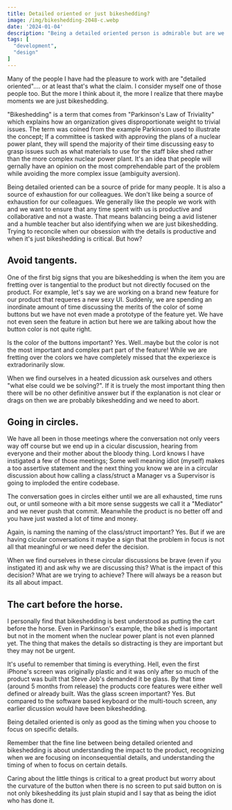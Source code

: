 ```yaml
---
title: Detailed oriented or just bikeshedding?
image: /img/bikeshedding-2048-c.webp
date: '2024-01-04'
description: "Being a detailed oriented person is admirable but are we really sweating the details or just spinning our wheels on the most comprehendable part of the problem?"
tags: [
  "development",
  "design"
]
---
```


Many of the people I have had the pleasure to work with are "detailed oriented"....
or at least that's what the claim. I consider myself one of those people too. But 
the more I think about it, the more I realize that there maybe moments we are just 
bikeshedding.

"Bikeshedding" is a term that comes from "Parkinson's Law of Triviality" which explains 
how an organization gives disproportionate weight to trivial issues. The term was coined from
the example Parkinson used to illustrate the concept; If a committee is tasked with approving
the plans of a nuclear power plant, they will spend the majority of their time discussing 
easy to grasp issues such as what materials to use for the staff bike shed rather than the 
more complex nuclear power plant. It's an idea that people will gernally have an opinion on 
the most comprehendable part of the problem while avoiding the more complex issue (ambiguity aversion).

Being detailed oriented can be a source of pride for many people. It is also a source of 
exhaustion for our colleagues. We don't like being a source of exhaustion for our colleagues. 
We generally like the people we work with and we want to ensure that any time spent with 
us is productive and collaborative and not a waste. That means balancing being a avid listener 
and a humble teacher but also identifying when we are just bikeshedding. Trying to reconcile 
when our obsession with the details is productive and when it's just bikeshedding 
is critical. But how?

## Avoid tangents.

One of the first big signs that you are bikeshedding is when the item you are fretting over 
is tangential to the product but not directly focused on the product. For example, let's say 
we are working on a brand new feature for our product that requeres a new sexy UI. Suddenly, 
we are spending an inordinate amount of time discussing the merits of the color of some buttons but we have
not even made a prototype of the feature yet. We have not even seen the feature in action but here we are talking
about how the button color is not quite right. 

Is the color of the buttons important? Yes. Well..maybe but the color is not the most important and complex part
part of the feature! While we are fretting over the colors we have completely missed that the experiexce is extradorinarily slow. 

When we find ourselves in a heated dicussion ask ourselves and others "what else could we be solving?". 
If it is truely the most important thing then there will be no other definitive answer but if
the explanation is not clear or drags on then we are probably bikeshedding and we need to abort.


## Going in circles.

We have all been in those meetings where the conversation not only veers way off course but we end up
in a cicular discussion, hearing from everyone and their mother about the bloody thing. Lord knows I have 
instigated a few of those meetings; Some well meaning idiot (myself) makes a too assertive statement and
the next thing you know we are in a circular discussion about how calling a class/struct a Manager vs a Supervisor 
is going to imploded the entire codebase. 

The conversation goes in circles either until we are all exhausted, time runs out, or until someone with a 
bit more sense suggests we call it a "Mediator" and we never push that commit. Meanwhile the product is
no better off and you have just wasted a lot of time and money.

Again, is naming the naming of the class/struct important? Yes. But if we are having cicular conversations
it maybe a sign that the problem in focus is not all that meaningful or we need defer the decision. 

When we find ourselves in these circular discussions be brave (even if you instigated it) and ask why we are
discussing this? What is the impact of this decision? What are we trying to achieve? There will always be 
a reason but its all about impact.


## The cart before the horse.

I personally find that bikeshedding is best understood as putting the cart before the horse.
Even in Parkinson's example, the bike shed is important but not in the moment when the nuclear
power plant is not even planned yet. The thing that makes the details so distracting is they are 
important but they may not be urgent.

It's useful to remember that timing is everything. Hell, even the first iPhone's screen was originally 
plastic and it was only after so much of the product was built that Steve Job's demanded it be glass. By that time
(around 5 months from release) the products core features were either well defined or already built. 
Was the glass screen important? Yes. But compared to the software based keyboard or the multi-touch screen, 
any earlier dicussion would have been bikeshedding.

Being detailed oriented is only as good as the timing when you choose to focus on specific details. 

Remember that the fine line between being detailed oriented and bikeshedding is about understanding 
the impact to the product, recognizing when we are focusing on inconsequential details, and 
understanding the timing of when to focus on certain details.

Caring about the little things is critical to a great product but worry about the curvature of the button when
there is no screen to put said button on is not only bikeshedding its just plain stupid and I say that as being 
the idiot who has done it. 


